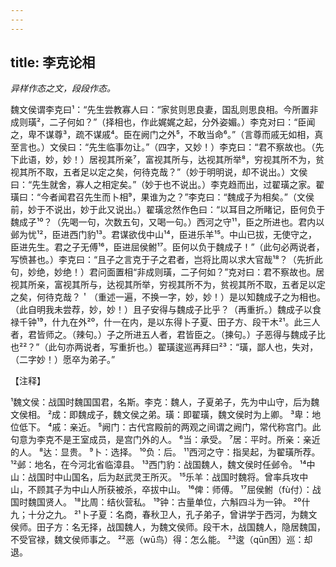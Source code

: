```yaml
---
---
---
```

title: 李克论相
---



*异样作态之文，段段作态。*

魏文侯谓李克曰¹：“先生尝教寡人曰：“家贫则思良妻，国乱则思良相。今所置非成则璜²，二子何如？”（择相也，作此娓娓之起，分外姿媚。）李克对曰：“臣闻之，卑不谋尊³，疏不谋戚⁴。臣在阙门之外⁵，不敢当命⁶。”（言尊而戚无如相，真至言也。）文侯曰：“先生临事勿让。”（四字，又妙！）李克曰：“君不察故也。（先下此语，妙，妙！）居视其所亲⁷，富视其所与，达视其所举⁸，穷视其所不为，贫视其所不取，五者足以定之矣，何待克哉？”（妙于明明说，却不说出。）文侯曰：“先生就舍，寡人之相定矣。”（妙于也不说出。）李克趋而出，过翟璜之家。翟璜曰：“今者闻君召先生而卜相⁹，果谁为之？”李克曰：“魏成子为相矣。”（文侯前，妙于不说出，妙于此又说出。）翟璜忿然作色曰：“以耳目之所睹记，臣何负于魏成子¹⁰？（先喝一句，次数五句，又喝一句。）西河之守¹¹，臣之所进也。君内以邺为忧¹²，臣进西门豹¹³。君谋欲伐中山¹⁴，臣进乐羊¹⁵。中山已拔，无使守之，臣进先生。君之子无傅¹⁶，臣进屈侯鲋¹⁷。臣何以负于魏成子！”（此句必两说者，写愤甚也。）李克曰：“且子之言克于子之君者，岂将比周以求大官哉¹⁸？（先折此句，妙绝，妙绝！）君问面置相“非成则璜，二子何如？”克对曰：君不察故也。居视其所亲，富视其所与，达视其所举，穷视其所不为，贫视其所不取，五者足以定之矣，何待克哉？＇（重述一遍，不换一字，妙，妙！）是以知魏成子之为相也。（此自明我未尝荐，妙，妙！）且子安得与魏成子比乎？（再重折。）魏成子以食禄千钟¹⁹，什九在外²⁰，什一在内，是以东得卜子夏、田子方、段干木²¹。此三人者，君皆师之。（辣句。）子之所进五人者，君皆臣之。（揀句。）子恶得与魏成子比也²²？”（此句亦两说者，写重折也。）翟璜逡巡再拜曰²³：“璜，鄙人也，失对，（二字妙！）愿卒为弟子。”

【注释】

¹魏文侯：战国时魏国国君，名斯。李克：魏人，子夏弟子，先为中山守，后为魏文侯相。
²成：即魏成子，魏文侯之弟。璜：即翟璜，魏文侯时为上卿。
³卑：地位低下。
⁴戚：亲近。
⁵阙门：古代宫殿前的两观之间谓之阙门，常代称宫门。此句意为李克不是王室成员，是宫门外的人。
⁶当：承受。
⁷居：平时。所亲：亲近的人。
⁸达：显贵。
⁹卜：选择。
¹⁰负：后。
¹¹西河之守：指吴起，为翟璜所荐。
¹²邺：地名，在今河北省临漳县。
¹³西门豹：战国魏人，魏文侯时任邺令。
¹⁴中山：战国时中山国名，后为赵武灵王所灭。
¹⁵乐羊：战国时魏将。曾率兵攻中山，不顾其子为中山人所获被杀，卒拔中山。
¹⁶俾：师傅。
¹⁷屈侯鲋（fù付）：战国时魏国贤人。
¹⁸比周：结伙营私。
¹⁹钟：古量单位，六斛四斗为一钟。
²⁰什九；十分之九。
²¹卜子夏：名商，春秋卫人，孔子弟子，曾讲学于西河，为魏文侯师。田子方：名无择，战国魏人，为魏文侯师。段干木，战国魏人，隐居魏国，不受官禄，魏文侯师事之。
²²恶（wū鸟）得：怎么能。
²³逡（qūn困）巡：却退。